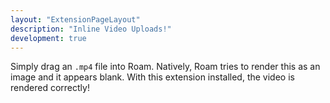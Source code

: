```yaml
---
layout: "ExtensionPageLayout"
description: "Inline Video Uploads!"
development: true
---
```


Simply drag an `.mp4` file into Roam. Natively, Roam tries to render this as an image and it appears blank. With this extension installed, the video is rendered correctly!
